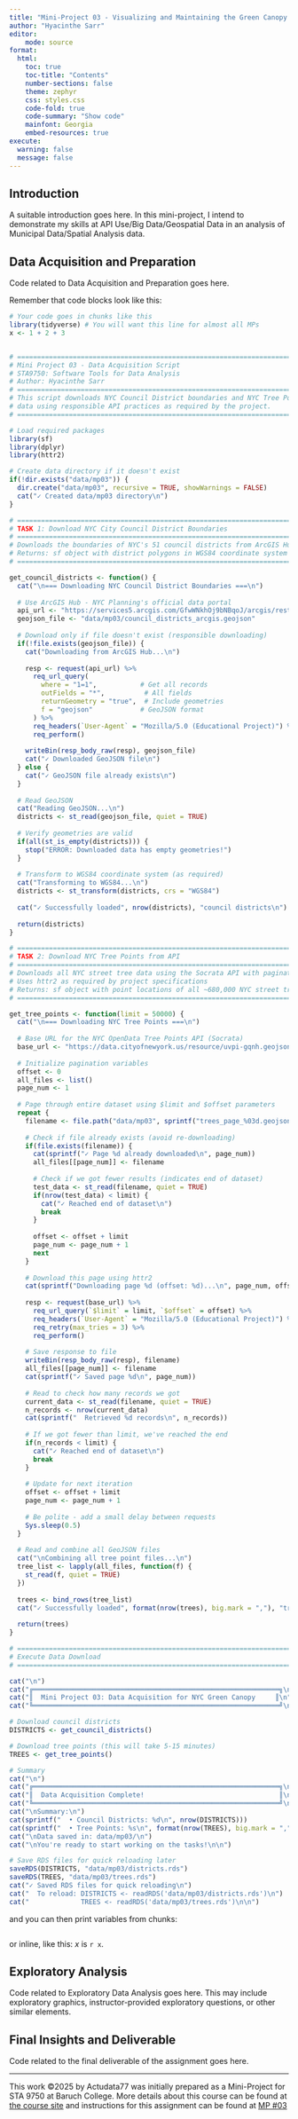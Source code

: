 ```yaml
---
title: "Mini-Project 03 - Visualizing and Maintaining the Green Canopy of NYC"
author: "Hyacinthe Sarr"
editor:
    mode: source
format:
  html:
    toc: true
    toc-title: "Contents"
    number-sections: false
    theme: zephyr
    css: styles.css
    code-fold: true
    code-summary: "Show code"
    mainfont: Georgia
    embed-resources: true
execute:
  warning: false
  message: false
---
```


## Introduction

A suitable introduction goes here. In this mini-project, I intend to demonstrate
my skills at API Use/Big Data/Geospatial Data in an analysis of Municipal Data/Spatial Analysis data.

## Data Acquisition and Preparation

Code related to Data Acquisition and Preparation goes here.

Remember that code blocks look like this: 

```r
# Your code goes in chunks like this
library(tidyverse) # You will want this line for almost all MPs
x <- 1 + 2 + 3


# ============================================================================
# Mini Project 03 - Data Acquisition Script
# STA9750: Software Tools for Data Analysis
# Author: Hyacinthe Sarr
# ============================================================================
# This script downloads NYC Council District boundaries and NYC Tree Points
# data using responsible API practices as required by the project.
# ============================================================================

# Load required packages
library(sf)
library(dplyr)
library(httr2)

# Create data directory if it doesn't exist
if(!dir.exists("data/mp03")) {
  dir.create("data/mp03", recursive = TRUE, showWarnings = FALSE)
  cat("✓ Created data/mp03 directory\n")
}

# ============================================================================
# TASK 1: Download NYC City Council District Boundaries
# ============================================================================
# Downloads the boundaries of NYC's 51 council districts from ArcGIS Hub
# Returns: sf object with district polygons in WGS84 coordinate system
# ============================================================================

get_council_districts <- function() {
  cat("\n=== Downloading NYC Council District Boundaries ===\n")
  
  # Use ArcGIS Hub - NYC Planning's official data portal
  api_url <- "https://services5.arcgis.com/GfwWNkhOj9bNBqoJ/arcgis/rest/services/NYC_City_Council_Districts/FeatureServer/0/query"
  geojson_file <- "data/mp03/council_districts_arcgis.geojson"
  
  # Download only if file doesn't exist (responsible downloading)
  if(!file.exists(geojson_file)) {
    cat("Downloading from ArcGIS Hub...\n")
    
    resp <- request(api_url) %>%
      req_url_query(
        where = "1=1",           # Get all records
        outFields = "*",          # All fields
        returnGeometry = "true",  # Include geometries
        f = "geojson"            # GeoJSON format
      ) %>%
      req_headers(`User-Agent` = "Mozilla/5.0 (Educational Project)") %>%
      req_perform()
    
    writeBin(resp_body_raw(resp), geojson_file)
    cat("✓ Downloaded GeoJSON file\n")
  } else {
    cat("✓ GeoJSON file already exists\n")
  }
  
  # Read GeoJSON
  cat("Reading GeoJSON...\n")
  districts <- st_read(geojson_file, quiet = TRUE)
  
  # Verify geometries are valid
  if(all(st_is_empty(districts))) {
    stop("ERROR: Downloaded data has empty geometries!")
  }
  
  # Transform to WGS84 coordinate system (as required)
  cat("Transforming to WGS84...\n")
  districts <- st_transform(districts, crs = "WGS84")
  
  cat("✓ Successfully loaded", nrow(districts), "council districts\n")
  
  return(districts)
}

# ============================================================================
# TASK 2: Download NYC Tree Points from API
# ============================================================================
# Downloads all NYC street tree data using the Socrata API with pagination
# Uses httr2 as required by project specifications
# Returns: sf object with point locations of all ~680,000 NYC street trees
# ============================================================================

get_tree_points <- function(limit = 50000) {
  cat("\n=== Downloading NYC Tree Points ===\n")
  
  # Base URL for the NYC OpenData Tree Points API (Socrata)
  base_url <- "https://data.cityofnewyork.us/resource/uvpi-gqnh.geojson"
  
  # Initialize pagination variables
  offset <- 0
  all_files <- list()
  page_num <- 1
  
  # Page through entire dataset using $limit and $offset parameters
  repeat {
    filename <- file.path("data/mp03", sprintf("trees_page_%03d.geojson", page_num))
    
    # Check if file already exists (avoid re-downloading)
    if(file.exists(filename)) {
      cat(sprintf("✓ Page %d already downloaded\n", page_num))
      all_files[[page_num]] <- filename
      
      # Check if we got fewer results (indicates end of dataset)
      test_data <- st_read(filename, quiet = TRUE)
      if(nrow(test_data) < limit) {
        cat("✓ Reached end of dataset\n")
        break
      }
      
      offset <- offset + limit
      page_num <- page_num + 1
      next
    }
    
    # Download this page using httr2
    cat(sprintf("Downloading page %d (offset: %d)...\n", page_num, offset))
    
    resp <- request(base_url) %>%
      req_url_query(`$limit` = limit, `$offset` = offset) %>%
      req_headers(`User-Agent` = "Mozilla/5.0 (Educational Project)") %>%
      req_retry(max_tries = 3) %>%
      req_perform()
    
    # Save response to file
    writeBin(resp_body_raw(resp), filename)
    all_files[[page_num]] <- filename
    cat(sprintf("✓ Saved page %d\n", page_num))
    
    # Read to check how many records we got
    current_data <- st_read(filename, quiet = TRUE)
    n_records <- nrow(current_data)
    cat(sprintf("  Retrieved %d records\n", n_records))
    
    # If we got fewer than limit, we've reached the end
    if(n_records < limit) {
      cat("✓ Reached end of dataset\n")
      break
    }
    
    # Update for next iteration
    offset <- offset + limit
    page_num <- page_num + 1
    
    # Be polite - add a small delay between requests
    Sys.sleep(0.5)
  }
  
  # Read and combine all GeoJSON files
  cat("\nCombining all tree point files...\n")
  tree_list <- lapply(all_files, function(f) {
    st_read(f, quiet = TRUE)
  })
  
  trees <- bind_rows(tree_list)
  cat("✓ Successfully loaded", format(nrow(trees), big.mark = ","), "trees\n")
  
  return(trees)
}

# ============================================================================
# Execute Data Download
# ============================================================================

cat("\n")
cat("╔══════════════════════════════════════════════════════════════╗\n")
cat("║  Mini Project 03: Data Acquisition for NYC Green Canopy     ║\n")
cat("╚══════════════════════════════════════════════════════════════╝\n")

# Download council districts
DISTRICTS <- get_council_districts()

# Download tree points (this will take 5-15 minutes)
TREES <- get_tree_points()

# Summary
cat("\n")
cat("╔══════════════════════════════════════════════════════════════╗\n")
cat("║  Data Acquisition Complete!                                  ║\n")
cat("╚══════════════════════════════════════════════════════════════╝\n")
cat("\nSummary:\n")
cat(sprintf("  • Council Districts: %d\n", nrow(DISTRICTS)))
cat(sprintf("  • Tree Points: %s\n", format(nrow(TREES), big.mark = ",")))
cat("\nData saved in: data/mp03/\n")
cat("\nYou're ready to start working on the tasks!\n\n")

# Save RDS files for quick reloading later
saveRDS(DISTRICTS, "data/mp03/districts.rds")
saveRDS(TREES, "data/mp03/trees.rds")
cat("✓ Saved RDS files for quick reloading\n")
cat("  To reload: DISTRICTS <- readRDS('data/mp03/districts.rds')\n")
cat("             TREES <- readRDS('data/mp03/trees.rds')\n\n")


```

and you can then print variables from chunks: 

```r

```

or inline, like this: $x$ is `r x`.

## Exploratory Analysis

Code related to Exploratory Data Analysis goes here. This may include
exploratory graphics, instructor-provided exploratory questions, or other
similar elements. 

## Final Insights and Deliverable

Code related to the final deliverable of the assignment goes here. 



------------------------------------------------------------------------

This work ©2025 by Actudata77 was initially prepared as a Mini-Project for
STA 9750 at Baruch College. More details about this course can be found at
[the course site](https://michael-weylandt.com/STA9750) and instructions for
this assignment can be found at 
[MP #03](https://michael-weylandt.com/STA9750/miniprojects/mini03.html)
